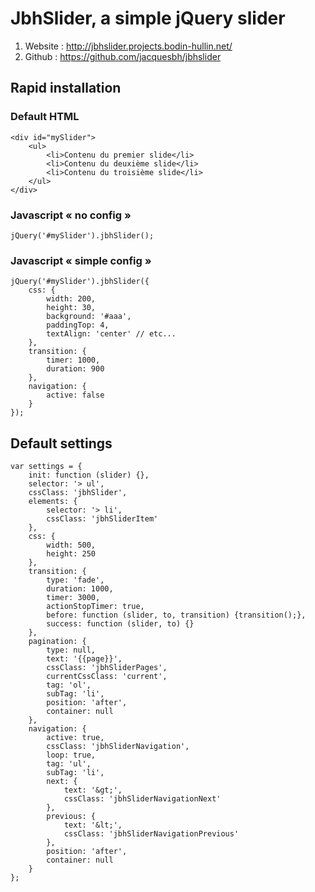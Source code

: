 = JbhSlider, a simple jQuery slider =

# Website : http://jbhslider.projects.bodin-hullin.net/
# Github  : https://github.com/jacquesbh/jbhslider

== Rapid installation ==

=== Default HTML ===

<pre>
<div id="mySlider">
    <ul>
        <li>Contenu du premier slide</li>
        <li>Contenu du deuxième slide</li>
        <li>Contenu du troisième slide</li>
    </ul>
</div>
</pre>

=== Javascript « no config » ===

<pre>
jQuery('#mySlider').jbhSlider();
</pre>

=== Javascript « simple config » ===

<pre>
jQuery('#mySlider').jbhSlider({
    css: {
        width: 200,
        height: 30,
        background: '#aaa',
        paddingTop: 4,
        textAlign: 'center' // etc...
    },
    transition: {
        timer: 1000,
        duration: 900
    },
    navigation: {
        active: false
    }
});
</pre>

== Default settings ==

<pre>
var settings = {
    init: function (slider) {},
    selector: '> ul',
    cssClass: 'jbhSlider',
    elements: {
        selector: '> li',
        cssClass: 'jbhSliderItem'
    },
    css: {
        width: 500,
        height: 250
    },
    transition: {
        type: 'fade',
        duration: 1000,
        timer: 3000,
        actionStopTimer: true,
        before: function (slider, to, transition) {transition();},
        success: function (slider, to) {}
    },
    pagination: {
        type: null,
        text: '{{page}}',
        cssClass: 'jbhSliderPages',
        currentCssClass: 'current',
        tag: 'ol',
        subTag: 'li',
        position: 'after',
        container: null
    },
    navigation: {
        active: true,
        cssClass: 'jbhSliderNavigation',
        loop: true,
        tag: 'ul',
        subTag: 'li',
        next: {
            text: '&gt;',
            cssClass: 'jbhSliderNavigationNext'
        },
        previous: {
            text: '&lt;',
            cssClass: 'jbhSliderNavigationPrevious'
        },
        position: 'after',
        container: null
    }
};
</pre>
